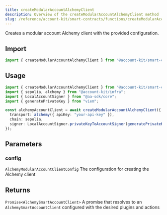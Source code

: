 ```yaml
---
title: createModularAccountAlchemyClient
description: Overview of the createModularAccountAlchemyClient method
slug: /reference/account-kit/smart-contracts/functions/createModularAccountAlchemyClient
---
```



Creates a modular account Alchemy client with the provided configuration.

## Import

```ts
import { createModularAccountAlchemyClient } from "@account-kit/smart-contracts";
```

## Usage

```ts
import { createModularAccountAlchemyClient } from "@account-kit/smart-contracts";
import { sepolia, alchemy } from "@account-kit/infra";
import { LocalAccountSigner } from "@aa-sdk/core";
import { generatePrivateKey } from "viem";

const alchemyAccountClient = await createModularAccountAlchemyClient({
  transport: alchemy({ apiKey: "your-api-key" }),
  chain: sepolia,
  signer: LocalAccountSigner.privateKeyToAccountSigner(generatePrivateKey()),
});
```

## Parameters

### config

`AlchemyModularAccountClientConfig`
The configuration for creating the Alchemy client

## Returns

`Promise<AlchemySmartAccountClient>`
A promise that resolves to an `AlchemySmartAccountClient` configured with the desired plugins and actions
